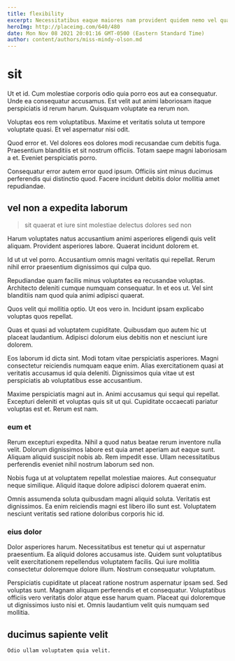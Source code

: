 ```yaml
---
title: flexibility
excerpt: Necessitatibus eaque maiores nam provident quidem nemo vel quaerat eum. Cumque dolore voluptate voluptas consequatur sed accusamus id. Autem perferendis qui sed. Earum totam totam ab quia aut optio nam modi aut. Hic odit esse omnis ipsum porro alias nulla quo eum. Et quaerat enim atque qui iure velit ut.
heroImg: http://placeimg.com/640/480
date: Mon Nov 08 2021 20:01:16 GMT-0500 (Eastern Standard Time)
author: content/authors/miss-mindy-olson.md
---
```

# sit

Ut et id. Cum molestiae corporis odio quia porro eos aut ea consequatur. Unde ea consequatur accusamus. Est velit aut animi laboriosam itaque perspiciatis id rerum harum. Quisquam voluptate ea rerum non.
  
Voluptas eos rem voluptatibus. Maxime et veritatis soluta ut tempore voluptate quasi. Et vel aspernatur nisi odit.
  
Quod error et. Vel dolores eos dolores modi recusandae cum debitis fuga. Praesentium blanditiis et sit nostrum officiis. Totam saepe magni laboriosam a et. Eveniet perspiciatis porro.
  
Consequatur error autem error quod ipsum. Officiis sint minus ducimus perferendis qui distinctio quod. Facere incidunt debitis dolor mollitia amet repudiandae.

## vel non a expedita laborum

> sit quaerat et iure sint molestiae delectus dolores sed non

Harum voluptates natus accusantium animi asperiores eligendi quis velit aliquam. Provident asperiores labore. Quaerat incidunt dolorem et.
  
Id ut ut vel porro. Accusantium omnis magni veritatis qui repellat. Rerum nihil error praesentium dignissimos qui culpa quo.
  
Repudiandae quam facilis minus voluptates ea recusandae voluptas. Architecto deleniti cumque numquam consequatur. In et eos ut. Vel sint blanditiis nam quod quia animi adipisci quaerat.
  
Quos velit qui mollitia optio. Ut eos vero in. Incidunt ipsam explicabo voluptas quos repellat.
  
Quas et quasi ad voluptatem cupiditate. Quibusdam quo autem hic ut placeat laudantium. Adipisci dolorum eius debitis non et nesciunt iure dolorem.
  
Eos laborum id dicta sint. Modi totam vitae perspiciatis asperiores. Magni consectetur reiciendis numquam eaque enim. Alias exercitationem quasi at veritatis accusamus id quia deleniti. Dignissimos quia vitae ut est perspiciatis ab voluptatibus esse accusantium.
  
Maxime perspiciatis magni aut in. Animi accusamus qui sequi qui repellat. Excepturi deleniti et voluptas quis sit ut qui. Cupiditate occaecati pariatur voluptas est et. Rerum est nam.

### eum et

Rerum excepturi expedita. Nihil a quod natus beatae rerum inventore nulla velit. Dolorum dignissimos labore est quia amet aperiam aut eaque sunt. Aliquam aliquid suscipit nobis ab. Rem impedit esse. Ullam necessitatibus perferendis eveniet nihil nostrum laborum sed non.
  
Nobis fuga ut at voluptatem repellat molestiae maiores. Aut consequatur neque similique. Aliquid itaque dolore adipisci dolorem quaerat enim.
  
Omnis assumenda soluta quibusdam magni aliquid soluta. Veritatis est dignissimos. Ea enim reiciendis magni est libero illo sunt est. Voluptatem nesciunt veritatis sed ratione doloribus corporis hic id.

### eius dolor

Dolor asperiores harum. Necessitatibus est tenetur qui ut aspernatur praesentium. Ea aliquid dolores accusamus iste. Quidem sunt voluptatibus velit exercitationem repellendus voluptatem facilis. Qui iure mollitia consectetur doloremque dolore illum. Nostrum consequatur voluptatum.
  
Perspiciatis cupiditate ut placeat ratione nostrum aspernatur ipsam sed. Sed voluptas sunt. Magnam aliquam perferendis et et consequatur. Voluptatibus officiis vero veritatis dolor atque esse harum quam. Placeat qui doloremque ut dignissimos iusto nisi et. Omnis laudantium velit quis numquam sed mollitia.

## ducimus sapiente velit

```text
Odio ullam voluptatem quia velit.
```

